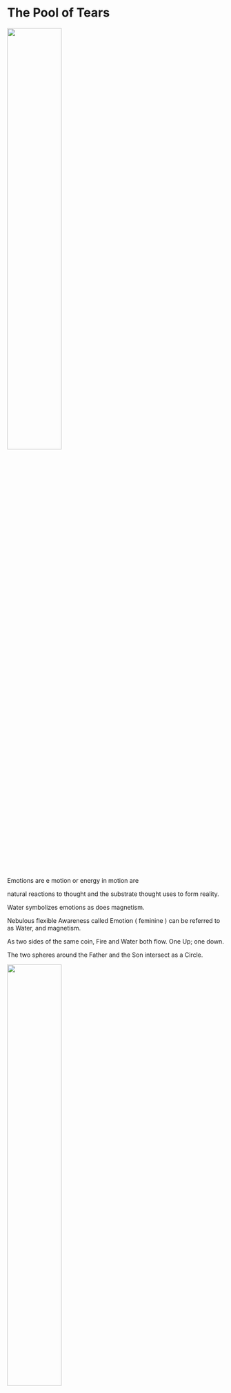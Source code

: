 # The Pool of Tears

![](images/clipboard-2879835549.png){width="50%"}

Emotions are e motion or energy in motion are

natural reactions to thought and the substrate thought uses to form reality.

Water symbolizes emotions as does magnetism.

Nebulous flexible Awareness called Emotion ( feminine ) can be referred to as Water, and magnetism.

As two sides of the same coin, Fire and Water both flow. One Up; one down.

The two spheres around the Father and the Son intersect as a Circle.

![](images/clipboard-1962468060.jpeg){width="50%"}

Everything IS a Circle.

The O therein serves as the Observer, Spirit, Difference or Awareness.

An O in the midst of two things saying, "Hey!"

HOH

The Trinity IS Water.

Father, Son, and hOly Spirit.

![](images/clipboard-318464583.png){width="50%"}

Water is Mother. Mem in Hebrew means water. Am = Ma. ( I + Am ) = I am.

Matter is What erm.. matters. Madder than a hatter.

Matter and Water are all most the same word but the meaning of the initials are flipped.

Matter starting with Mem ( M = water )

Water starting with Shin or Sin ( W = teeth )

So Water starts with hard teeth an matter starts with soft Water.

There was nothing but the Trinity AKA Water until

God Decided it be Divided. \< cue beatbox \>

![](images/clipboard-1528808062.png){width="50%"}

He turned some of the Water into Air( Mind ) and some of it into Earth ( Matter ).
